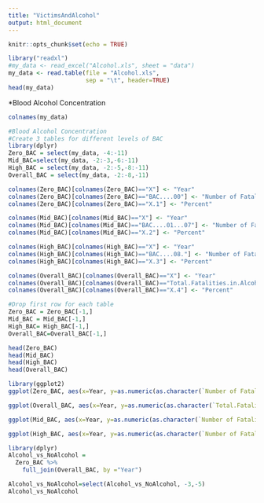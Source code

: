 ```yaml
---
title: "VictimsAndAlcohol"
output: html_document
---
```


```r
knitr::opts_chunk$set(echo = TRUE)
```


```r
library("readxl")
#my_data <- read_excel("Alcohol.xls", sheet = "data")
my_data <- read.table(file = "Alcohol.xls", 
                      sep = "\t", header=TRUE)
head(my_data)
```

*Blood Alcohol Concentration

```r
colnames(my_data)
```
```r
#Blood Alcohol Concentration
#Create 3 tables for different levels of BAC
library(dplyr)
Zero_BAC = select(my_data, -4:-11)
Mid_BAC=select(my_data, -2:-3,-6:-11)
High_BAC = select(my_data, -2:-5,-8:-11)
Overall_BAC = select(my_data, -2:-8,-11)

```

```r
colnames(Zero_BAC)[colnames(Zero_BAC)=="X"] <- "Year"
colnames(Zero_BAC)[colnames(Zero_BAC)=="BAC....00"] <- "Number of Fatalities without Alcohol"
colnames(Zero_BAC)[colnames(Zero_BAC)=="X.1"] <- "Percent"

colnames(Mid_BAC)[colnames(Mid_BAC)=="X"] <- "Year"
colnames(Mid_BAC)[colnames(Mid_BAC)=="BAC....01...07"] <- "Number of Fatalities"
colnames(Mid_BAC)[colnames(Mid_BAC)=="X.2"] <- "Percent"

colnames(High_BAC)[colnames(High_BAC)=="X"] <- "Year"
colnames(High_BAC)[colnames(High_BAC)=="BAC....08."] <- "Number of Fatalities"
colnames(High_BAC)[colnames(High_BAC)=="X.3"] <- "Percent"

colnames(Overall_BAC)[colnames(Overall_BAC)=="X"] <- "Year"
colnames(Overall_BAC)[colnames(Overall_BAC)=="Total.Fatalities.in.Alcohol..Related.Crashes"] <- "Total.Fatalities.in.Alcohol"
colnames(Overall_BAC)[colnames(Overall_BAC)=="X.4"] <- "Percent"

#Drop first row for each table 
Zero_BAC = Zero_BAC[-1,]
Mid_BAC = Mid_BAC[-1,]
High_BAC= High_BAC[-1,]
Overall_BAC=Overall_BAC[-1,]

head(Zero_BAC)
head(Mid_BAC)
head(High_BAC)
head(Overall_BAC)

```
```r

library(ggplot2)
ggplot(Zero_BAC, aes(x=Year, y=as.numeric(as.character(`Number of Fatalities without Alcohol`)), color=Percent))+ylim(100,3000)+geom_smooth()+geom_point()+theme(axis.text.x = element_text(angle = 90, hjust = 1))+labs(title="Number of Fatalities without Alcohol from Year 1994 to 2017", y = "Number of Fatalities")

```


```r
ggplot(Overall_BAC, aes(x=Year, y=as.numeric(as.character(`Total.Fatalities.in.Alcohol`)), color=Percent))+ylim(100,3000) +geom_point()+theme(axis.text.x = element_text(angle = 90, hjust = 1))+labs(title="Total Fatalities in Alcohol from Year 1994 to 2017",y = "Number of Fatalities")
```

```r
ggplot(Mid_BAC, aes(x=Year, y=as.numeric(as.character(`Number of Fatalities`)), color=Percent))+ylim(100,1300)+geom_point() + theme(axis.text.x = element_text(angle = 90, hjust = 1))+labs(title="Number of Fatalities(BAC0.01~0.08) from Year 1994 to 2017", y = "Number of Fatalities")

```


```r
ggplot(High_BAC, aes(x=Year, y=as.numeric(as.character(`Number of Fatalities`)), color=Percent))+ylim(100,1300)+geom_point()+ theme(axis.text.x = element_text(angle = 90, hjust = 1))+labs(title="Number of Fatalities(BAC0.08+) from Year 1994 to 2017" , y = "Number of Fatalities")
```

```r
library(dplyr) 
Alcohol_vs_NoAlcohol = 
  Zero_BAC %>%
    full_join(Overall_BAC, by ="Year")

Alcohol_vs_NoAlcohol=select(Alcohol_vs_NoAlcohol, -3,-5)
Alcohol_vs_NoAlcohol
```




